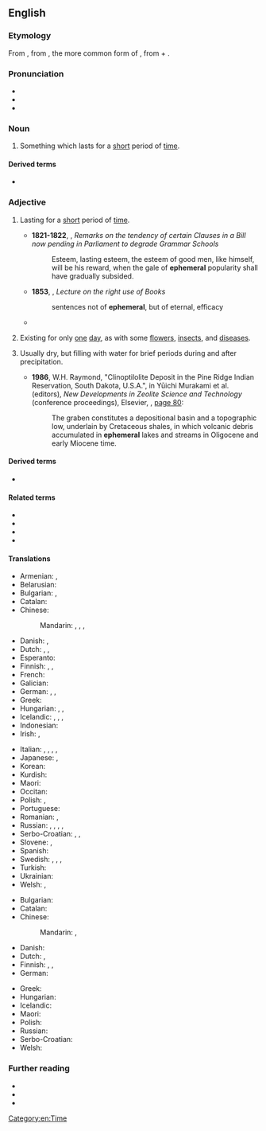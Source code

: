 ==English==
{{was wotd|2007|August|24}}

===Etymology===
From {{bor|en|NL.|ephemerus}}, from {{der|en|grc|ἐφήμερος}}, the more common form of {{m|grc|ἐφημέριος||of, for, or during the day, living or lasting but for a day, short-lived, temporary}}, from {{m|grc|ἐπί||on}} + {{m|grc|ἡμέρα||day}}.

===Pronunciation===
* {{IPA|en|/ɛˈfɛ.mə.ɹəl/|/əˈfɛ.mə.ɹəl/}}
* {{audio|en|en-us-ephemeral.ogg|Audio (US)}}
* {{rhymes|en|ɛɹəl}}

===Noun===
{{en-noun}}

# Something which lasts for a [[short]] period of [[time]].
#: {{syn|en|ephemeron}}

====Derived terms====
* {{l|en|spring ephemeral}}

===Adjective===
{{en-adj}}

# Lasting for a [[short]] period of [[time]].
#: {{syn|en|temporary|transitory|fleeting|evanescent|momentary|short-lived|short|volatile|Thesaurus:ephemeral}}
#: {{ant|en|permanent|eternal|everlasting|timeless}}
#* '''1821-1822''', {{w|Vicesimus Knox}}, ''Remarks on the tendency of certain Clauses in a Bill now pending in Parliament to degrade Grammar Schools''
#*: Esteem, lasting esteem, the esteem of good men, like himself, will be his reward, when the gale of '''ephemeral''' popularity shall have gradually subsided.
#* '''1853''', {{w|James Stephen (civil servant)|James Stephen}}, ''Lecture on the right use of Books''
#*: sentences not of '''ephemeral''', but of eternal, efficacy
#* {{quote-book|en|year=1818|author=Mary Shelley| title=Frankenstein| chapter=9| url=http://ebooks.adelaide.edu.au/s/shelley/mary/s53f/chapter9.html|passage=It was during an access of this kind that I suddenly left my home, and bending my steps towards the near Alpine valleys, sought in the magnificence, the eternity of such scenes, to forget myself and my '''ephemeral''', because human, sorrows.}}
# {{lb|en|biology}} Existing for only [[one]] [[day]], as with some [[flower]]s, [[insect]]s, and [[disease]]s.
# {{lb|en|geology|of a body of water}} Usually dry, but filling with water for brief periods during and after precipitation.
#* '''1986''', W.H. Raymond, "Clinoptilolite Deposit in the Pine Ridge Indian Reservation, South Dakota, U.S.A.", in Yūichi Murakami et al. (editors), ''New Developments in Zeolite Science and Technology'' (conference proceedings), Elsevier, {{ISBN|978-0-444-98981-9}}, [http://books.google.com/books?id=Rcwqu800Vj0C&pg=PA80&dq=ephemeral page 80]:
#*: The graben constitutes a depositional basin and a topographic low, underlain by Cretaceous shales, in which volcanic debris accumulated in '''ephemeral''' lakes and streams in Oligocene and early Miocene time.

====Derived terms====
* {{l|en|ephemerally}}

====Related terms====
* {{l|en|ephemera}}
* {{l|en|ephemeron}}
* {{l|en|ephemerality}}
* {{l|en|hemeral}}

====Translations====
{{trans-top|lasting for a short period of time}}
* Armenian: {{t+|hy|վաղանցիկ|sc=Armn}}, {{t+|hy|անցողիկ|sc=Armn}}
* Belarusian: {{t-needed|be}}
* Bulgarian: {{t+|bg|краткотраен|sc=Cyrl}}, {{t+|bg|мимолетен|sc=Cyrl}}
* Catalan: {{t+|ca|efímer}}
* Chinese:
*: Mandarin: {{t|cmn|[[短暫]][[的]]|sc=Hani}}, {{t|cmn|[[短暂]][[的]]|tr=duǎnzàn de|sc=Hani}}, {{t|cmn|[[一時]][[的]]|sc=Hani}}, {{t|cmn|[[一时]][[的]]|tr=yīshí de|sc=Hani}}
* Danish: {{t+|da|midlertidig}}, {{t|da|kortlivet}}
* Dutch: {{t+|nl|vergankelijk}}, {{t+|nl|kortstondig}}, {{t+|nl|vluchtig}}
* Esperanto: {{t|eo|momenta}}
* Finnish: {{t+|fi|lyhytaikainen}}, {{t|fi|hetkellinen}}, {{t+|fi|ohimenevä}}
* French: {{t+|fr|éphémère}}
* Galician: {{t|gl|efímero|m}}
* German: {{t+|de|flüchtig}}, {{t+|de|kurzlebig}}, {{t+|de|vergänglich}}
* Greek: {{t+|el|εφήμερος}}
* Hungarian: {{t+|hu|kérészéletű}}, {{t+|hu|efemer}}, {{t+|hu|röpke}}
* Icelandic: {{t|is|skammvinnur|m}}, {{t|is|skammær|m}}, {{t|is|skammlífur|m}}, {{t|is|hverfull|m}}
* Indonesian: {{t-check|id|bersifat sementara}} <!-- {{t-SOP}} if non-idiomatic; see [[User:Kephir/gadgets/xte#Translation_fixing]] -->
* Irish: {{t|ga|breacshaolach}}, {{t|ga|gearrshaolach}}
{{trans-mid}}
* Italian: {{t+|it|effimero}}, {{t+|it|passeggero}}, {{t+|it|fuggevole}}, {{t+|it|transitorio}}, {{t+|it|fugace}}
* Japanese: {{t+|ja|はかない|sc=Jpan|tr=hakanai}}, {{t|ja|束の間|alt=束の間の|tr=tsukanoma no|sc=Jpan}}
* Korean: {{t|ko|재지 않는}}
* Kurdish: {{t+|ku|demkî}}
* Maori: {{t|mi|rangitahi}}
* Occitan: {{t|oc|efemèr|m}}
* Polish: {{t+|pl|ulotny|m}}, {{t+|pl|efemeryczny|m}}
* Portuguese: {{t+|pt|efêmero|m}}
* Romanian: {{t+|ro|efemer}}, {{t+|ro|trecător}}
* Russian: {{t+|ru|эфеме́рный}}, {{t+|ru|преходящий}}, {{t+|ru|мимолётный}}, {{t+|ru|недолговечный}}, {{t+|ru|непродолжительный}}
* Serbo-Croatian: {{t+|sh|ȅfemēran}}, {{t+|sh|krȁtkotrājan}}, {{t+|sh|prìvremen}}
* Slovene: {{t|sl|kratkotrajen|m}}, {{t|sl|začasen|m}}
* Spanish: {{t+|es|efímero}}
* Swedish: {{t+|sv|flyktig}}, {{t+|sv|efemär}}, {{t+|sv|förgänglig}}, {{t+|sv|kortlivad}}
* Turkish: {{t|tr|efemera}}
* Ukrainian: {{t-needed|uk}}
* Welsh: {{t+|cy|byrhoedlog}}, {{t+|cy|darfodedig}}
{{trans-bottom}}

{{trans-top|existing for only one day}}
* Bulgarian: {{t|bg|еднодневен|sc=Cyrl}}
* Catalan: {{t+|ca|efímer}}
* Chinese:
*: Mandarin: {{t|cmn|朝生暮死的|sc=Hani}}, {{t|cmn|昙花一现的|sc=Hani}}
* Danish: {{t+|da|døgnflue}}
* Dutch: {{t+|nl|eendaags}}, {{t|nl|eendags}}
* Finnish: {{t+|fi|päivä|alt=päivä-}}, {{t+|fi|päivä|alt=päivän-}}, {{t|fi|[[päivän]] [[kestävä]]}}
* German: {{t|de|Eintags-}}
{{trans-mid}}
* Greek: {{t+|el|εφήμερος}}
* Hungarian: {{t|hu|tiszavirág életű}}
* Icelandic: {{t|is|dægurlangur|m}}
* Maori: {{t|mi|rangitahi}}
* Polish: {{t+|pl|efemeryczny}}
* Russian: {{t+|ru|однодневный}}
* Serbo-Croatian: {{t+|sh|ȅfemēran}}
* Welsh: {{t|cy|undydd}}
{{trans-bottom}}

===Further reading===
* {{R:Webster 1913}}
* {{R:Century 1911}}
* {{pedia}}

[[Category:en:Time]]